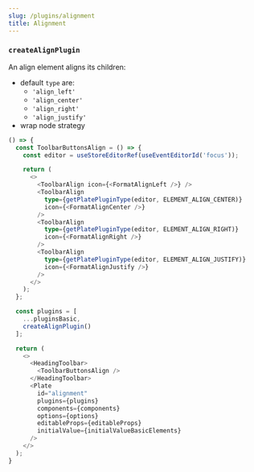 ```yaml
---
slug: /plugins/alignment
title: Alignment
---
```


### `createAlignPlugin`

An align element aligns its children:
- default `type` are:
  - `'align_left'`
  - `'align_center'`
  - `'align_right'`
  - `'align_justify'`
- wrap node strategy

```ts live
() => {
  const ToolbarButtonsAlign = () => {
    const editor = useStoreEditorRef(useEventEditorId('focus'));

    return (
      <>
        <ToolbarAlign icon={<FormatAlignLeft />} />
        <ToolbarAlign
          type={getPlatePluginType(editor, ELEMENT_ALIGN_CENTER)}
          icon={<FormatAlignCenter />}
        />
        <ToolbarAlign
          type={getPlatePluginType(editor, ELEMENT_ALIGN_RIGHT)}
          icon={<FormatAlignRight />}
        />
        <ToolbarAlign
          type={getPlatePluginType(editor, ELEMENT_ALIGN_JUSTIFY)}
          icon={<FormatAlignJustify />}
        />
      </>
    );
  };

  const plugins = [
    ...pluginsBasic,
    createAlignPlugin()
  ];

  return (
    <>
      <HeadingToolbar>
        <ToolbarButtonsAlign />
      </HeadingToolbar>
      <Plate
        id="alignment"
        plugins={plugins}
        components={components}
        options={options}
        editableProps={editableProps}
        initialValue={initialValueBasicElements}
      />
    </>
  );
}
```